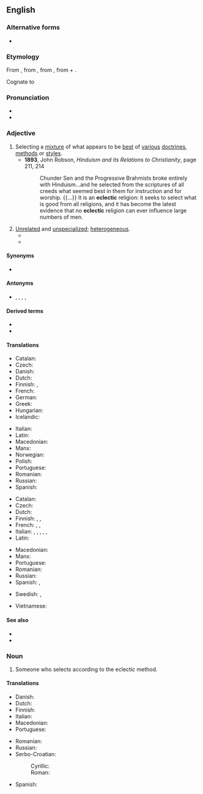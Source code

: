 ==English==
{{was wotd|2010|September|15}}

===Alternative forms===
* {{l|en|eclectick}} {{qualifier|obsolete}}

===Etymology===
From {{etyl|fr|en}} {{m|fr|éclectique}}, from {{etyl|grc|en}} {{m|grc|ἐκλεκτικός||selective}}, from {{m|grc|ἐκλέγω||I pick, choose}}, from {{m|grc|ἐκ||out, from}} + {{m|grc|λέγω||I choose, count}}.

Cognate to {{m|en|elect}}

===Pronunciation===
* {{IPA|/ɛkˈlɛk.tɪk/|/ɪˈklɛk.tɪk/|lang=en}}
* {{audio|en-us-eclectic.ogg|Audio (US)|lang=en}}

===Adjective===
{{en-adj}}

# Selecting a [[mixture]] of what appears to be [[best]] of [[various]] [[doctrines]], [[methods]] or [[styles]].
#* '''1893''', John Robson, ''Hinduism and its Relations to Christianity'', page 211, 214
#*: Chunder Sen and the Progressive Brahmists broke entirely with Hinduism...and he selected from the scriptures of all creeds what seemed best in them for instruction and for worship. {{...}} It is an '''eclectic''' religion: it seeks to select what is good from all religions, and it has become the latest evidence that no '''eclectic''' religion can ever influence large numbers of men.
# [[unrelated|Unrelated]] and [[unspecialized]]; [[heterogeneous]].
#* {{quote-text|year=1983|author=Peter J. Wilson|title=Man, the Promising Primate: The Conditions of Human Evolution|page=140|passage=All members of the Hominoidea, apes and man, show an '''eclectic''' taste in food but select, from a wide range of possibilities, only a few to provide the bulk of their diet.}}
#* {{quote-text|year=2006|author=W. Frederick Zimmerman|title=Should Barack Obama Be President?|page=153|passage=Colvin said Obama has an '''eclectic''' taste in music, listening to everything from Indonesian flute music to OutKast to Motown.}}

====Synonyms====
* {{sense|unrelated and unspecialized}} {{l|en|heterogeneous}}

====Antonyms====
* {{sense|selecting a mixture of doctrines}} {{l|en|exclusive}}, {{l|en|homogeneous}}, {{l|en|orthodox}}, {{l|en|standard}}, {{l|en|uniform}}

====Derived terms====
* {{l|en|eclectically}}
* {{l|en|eclecticism}}

====Translations====
{{trans-top|selecting a mixture of what appear to be best of various doctrines, methods or styles}}
* Catalan: {{t|ca|eclèctic}}
* Czech: {{t+|cs|eklektický}}
* Danish: {{t|da|eklektisk}}
* Dutch: {{t+|nl|eclectisch}}
* Finnish: {{t+|fi|eklektinen}}, {{t+|fi|valikoiva}}
* French: {{t+|fr|éclectique}}
* German: {{t+|de|eklektisch}}
* Greek: {{t+|el|εκλεκτικός}}
* Hungarian: {{t+|hu|eklektikus}}
* Icelandic: {{qualifier|who picks the best}} {{t+|is|velja|alt=sem velur úr það besta}}
{{trans-mid}}
* Italian: {{t+|it|eclettico}}
* Latin: {{t|la|eclecticus}}
* Macedonian: {{t|mk|еклектичен|m|tr=ekléktičen}}
* Manx: {{t|gv|femblagh}}
* Norwegian: {{t+|no|eklektisk}}
* Polish: {{t+|pl|eklektyczny}}
* Portuguese: {{t+|pt|eclético|m}}
* Romanian: {{t+|ro|eclectic}}
* Russian: {{t+|ru|эклектичный}}
* Spanish: {{t+|es|ecléctico|m}}
{{trans-bottom}}

{{trans-top|unrelated and unspecialized; heterogeneous}}
* Catalan: {{t|ca|eclèctic}}
* Czech: {{t+|cs|eklektický}}
* Dutch: {{t+|nl|uiteenlopend}}
* Finnish: {{t|fi|monenkirjava}}, {{t|fi|monivivahteinen}}, {{t+|fi|eklektinen}}
* French: {{t+|fr|hétérogène}}, {{t+|fr|hétéroclite}} {{t+|fr|disparate}}, {{t+|fr|de bric et de broc}}
* Italian: {{t+|it|eclettico}}, {{t+|it|disparato}}, {{t|it|heteroclitico}}, {{t+|it|eterogeneo}}, {{t+|it|poliedrico|m}}, {{t+|it|versatile|m}}
* Latin: {{t|la|eclecticus}}
{{trans-mid}}
* Macedonian: {{t|mk|разновиден|m|tr=raznóviden}}
* Manx: {{t|gv|femblagh}}
* Portuguese: {{t+|pt|eclético}}
* Romanian: {{t+|ro|eterogen}}
* Russian: {{t+|ru|разнородный}}
* Spanish: {{t+|es|heterogéneo}}, {{t+|es|heteróclito}} {{t+|es|disparatado}}
{{trans-bottom}}

{{checktrans-top}}
* Swedish: {{t+check|sv|eklektisk|c}}, {{t+check|sv|eklektiskt|n}}
{{trans-mid}}
* Vietnamese: {{t+check|vi|chiết trung}}
{{trans-bottom}}

====See also====
* {{l|en|cherry pick}}
* {{l|en|heteroclite}}

===Noun===
{{en-noun}}

# Someone who selects according to the eclectic method.

====Translations====
{{trans-top|one who selects by the eclectic method}}
* Danish: {{t|da|eklektiker|c}}
* Dutch: {{t|nl|eclecticus|m}}
* Finnish: {{t|fi|eklektikko}}
* Italian: {{t+|it|eclettico}}
* Macedonian: {{t|mk|еклектичар|m|tr=ekléktičar}}
* Portuguese: {{t+|pt|eclético|m}}
{{trans-mid}}
* Romanian: {{t+|ro|eclectic|m}}
* Russian: {{t+|ru|эклектик|m}}
* Serbo-Croatian:
*: Cyrillic: {{t|sh|еклектик|m|sc=Cyrl}}
*: Roman: {{t+|sh|eklektik|m}}
* Spanish: {{t+|es|ecléctico}}
{{trans-bottom}}